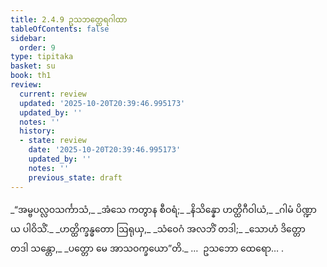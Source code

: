 ```yaml
---
title: 2.4.9 ဥသဘတ္ထေရဂါထာ
tableOfContents: false
sidebar:
  order: 9
type: tipitaka
basket: su
book: th1
review:
  current: review
  updated: '2025-10-20T20:39:46.995173'
  updated_by: ''
  notes: ''
  history:
  - state: review
    date: '2025-10-20T20:39:46.995173'
    updated_by: ''
    notes: ''
    previous_state: draft
---
```



<DynamicBreadcrumb />


<ReviewStatus review={frontmatter.review} showDetails={true} />

<HypothesisAnnotation frontmatter={frontmatter} />

<Division number="197" book="th1" e="ch" v="19" p="258">

<Paragraph number="394" type="verses" book="th1">
_“အမ္ဗပလ္လဝသင်္ကာသံ,_  
_အံသေ ကတွာန စီဝရံ;_  
_နိသိန္နော ဟတ္ထိဂီဝါယံ,_  
_ဂါမံ ပိဏ္ဍာယ ပါဝိသိံ._  

</Paragraph>

</Division>
<Division number="198" book="th1" e="ch" v="19" p="258">

<Paragraph number="395" type="verses" book="th1">
_ဟတ္ထိက္ခန္ဓတော ဩရုယှ,_  
_သံဝေဂံ အလဘိံ တဒါ;_  
_သောဟံ ဒိတ္တော တဒါ သန္တော,_  
_ပတ္တော မေ အာသဝက္ခယော”တိ._  


</Paragraph>
</Division>

<Paragraph number="396" type="center" book="th1">
…  ဥသဘော ထေရော… .
</Paragraph>